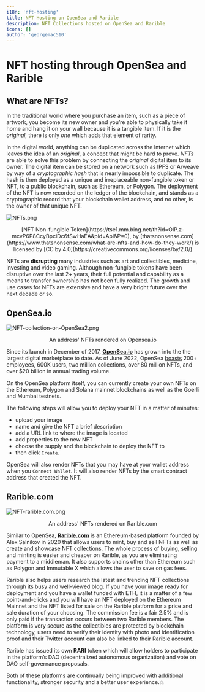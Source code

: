 ```yaml
---
i18n: 'nft-hosting'
title: NFT Hosting on OpenSea and Rarible
description: NFT Collections hosted on OpenSea and Rarible 
icons: []
author: 'georgemac510'
---
```


# NFT hosting through OpenSea and Rarible


## What are NFTs?

In the traditional world where you purchase an item, such as a piece of artwork, you become its new owner and you’re able to physically take it home and hang it on your wall because it is a tangible item. If it is the *original,* there is only *one* which adds that element of rarity.

In the digital world, anything can be duplicated across the Internet which leaves the idea of an *original*, a concept that might be hard to prove. *NFTs* are able to solve this problem by connecting the *original* digital item to its owner. The digital item can be stored on a network such as IPFS or Arweave by way of a *cryptographic hash* that is nearly impossible to duplicate. The hash is then deployed as a unique and irreplaceable non-fungible token or NFT, to a public blockchain, such as Ethereum, or Polygon. The deployment of the NFT is now recorded on the ledger of the blockchain, and stands as a cryptographic record that your blockchain wallet address, and no other, is the owner of that unique NFT. 

![NFTs.png](/assets/lessons/nft-hosting/NFTs.png)

<center>[NFT Non-fungible Token](https://tse1.mm.bing.net/th?id=OIP.z-mcvP6P8CcyBpciDc6fSwHaEA&pid=Api&P=0), by [thatsnonsense.com](https://www.thatsnonsense.com/what-are-nfts-and-how-do-they-work/) is licensed by [CC by 4.0](https://creativecommons.org/licenses/by/2.0/)</center>

NFTs are **disrupting** many industries such as art and collectibles, medicine, investing and video gaming. Although non-fungible tokens have been disruptive over the last 2+ years, their full potential and capability as a means to transfer ownership has not been fully realized. The growth and use cases for NFTs are extensive and have a very bright future over the next decade or so.

## OpenSea.io

![NFT-collection-on-OpenSea2.png](/assets/lessons/nft-hosting/NFT-collection-on-OpenSea2.png)

<center>An address' NFTs rendered on Opensea.io</center>


Since its launch in December of 2017, [**OpenSea.io**](https://opensea.io/) has grown into the the largest digital marketplace to date. As of June 2022, OpenSea [boasts](https://history-computer.com/opensea-history/) 200+ employees, 600K users, two million collections, over 80 million NFTs, and over $20 billion in annual trading volume. 

On the OpenSea platform itself, you can currently create your own NFTs on the Ethereum, Polygon and Solana mainnet blockchains as well as the Goerli and Mumbai testnets. 

The following steps will allow you to deploy your NFT in a matter of minutes:
- upload your image
- name and give the NFT a brief description
- add a URL link to where the image is located
- add properties to the new NFT 
- choose the supply and the blockchain to deploy the NFT to
- then click `Create`. 

OpenSea will also render NFTs that you may have at your wallet address when you `Connect Wallet`.  It will also render NFTs by the smart contract address that created the NFT.


## Rarible.com

![NFT-rarible.com.png](/assets/lessons/nft-hosting/rarible.com.png)

<center>An address' NFTs rendered on Rarible.com</center>


Similar to OpenSea, [**Rarible.com**](https://rarible.com/) is an Ethereum-based platform founded by Alex Salnikov in 2020 that allows users to mint, buy and sell NFTs as well as create and showcase NFT collections. The whole process of buying, selling and minting is easier and cheaper on Rarible, as you are eliminating payment to a middleman. It also supports chains other than Ethereum such as Polygon and Immutable X which allows the user to save on gas fees.  

Rarible also helps users research the latest and trending NFT collections through its busy and well-viewed blog. If you have your image ready for deployment and you have a wallet funded with ETH, it is a matter of a few point-and-clicks and you will have an NFT deployed on the Ethereum Mainnet and the NFT listed for sale on the Rarible platform for a price and sale duration of your choosing. The commission fee is a fair 2.5% and is only paid if the transaction occurs between two Rarible members. The platform is very secure as the collectibles are protected by blockchain technology, users need to verify their identity with photo and identification proof and their Twitter account can also be linked to their Rarible account.

Rarible has issued its own **RARI** token which will allow holders to participate in the platform’s DAO (decentralized autonomous organization) and vote on DAO self-governance proposals. 

 

Both of these platforms are continually being improved with additional functionality, stronger security and a better user experience.💥